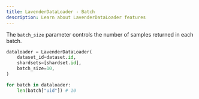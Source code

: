 ```yaml
---
title: LavenderDataLoader - Batch
description: Learn about LavenderDataLoader features
---
```


The `batch_size` parameter controls the number of samples returned in each batch.

```python
dataloader = LavenderDataLoader(
    dataset_id=dataset.id,
    shardsets=[shardset.id],
    batch_size=10,
)

for batch in dataloader:
    len(batch["uid"]) # 10
```

